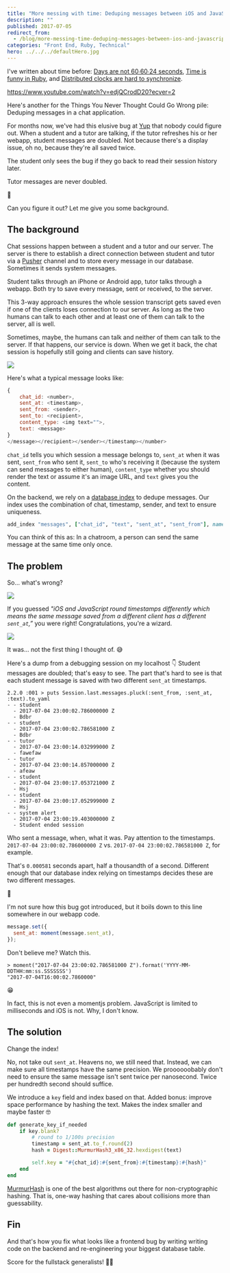 ```yaml
---
title: "More messing with time: Deduping messages between iOS and JavaScript"
description: ""
published: 2017-07-05
redirect_from:
  - /blog/more-messing-time-deduping-messages-between-ios-and-javascript/swizec/7690
categories: "Front End, Ruby, Technical"
hero: ../../../defaultHero.jpg
---
```


I've written about time before: [Days are not 60∙60∙24 seconds](https://swizec.com/blog/a-day-is-not-606024-seconds-long/), [Time is funny in Ruby](https://swizec.com/blog/time-is-funny-in-ruby/), and [Distributed clocks are hard to synchronize](https://swizec.com/blog/week-7-time-clocks-and-ordering-of-events-in-a-distributed-system/).

https://www.youtube.com/watch?v=edjQCrodD20?ecver=2

Here's another for the Things You Never Thought Could Go Wrong pile: Deduping messages in a chat application.

For months now, we've had this elusive bug at [Yup](https://www.yup.com) that nobody could figure out. When a student and a tutor are talking, if the tutor refreshes his or her webapp, student messages are doubled. Not because there's a display issue, oh no, because they're all saved twice.

The student only sees the bug if they go back to read their session history later.

Tutor messages are never doubled.

🤔

Can you figure it out? Let me give you some background.

## The background

Chat sessions happen between a student and a tutor and our server. The server is there to establish a direct connection between student and tutor via a [Pusher](https://pusher.com/) channel and to store every message in our database. Sometimes it sends system messages.

Student talks through an iPhone or Android app, tutor talks through a webapp. Both try to save every message, sent or received, to the server.

This 3-way approach ensures the whole session transcript gets saved even if one of the clients loses connection to our server. As long as the two humans can talk to each other and at least one of them can talk to the server, all is well.

Sometimes, maybe, the humans can talk and neither of them can talk to the server. If that happens, our service is down. When we get it back, the chat session is hopefully still going and clients can save history.

![](https://swizec.com/wp-content/uploads/2017/07/chart.gif)

Here's what a typical message looks like:

```javascript
{
    chat_id: <number>,
    sent_at: <timestamp>,
    sent_from: <sender>,
    sent_to: <recipient>,
    content_type: <img text="">,
    text: <message>
}
</message></recipient></sender></timestamp></number>
```

`chat_id` tells you which session a message belongs to, `sent_at` when it was sent, `sent_from` who sent it, `sent_to` who's receiving it (because the system can send messages to either human), `content_type` whether you should render the text or assume it's an image URL, and `text` gives you the content.

On the backend, we rely on a [database index](https://en.wikipedia.org/wiki/Database_index) to dedupe messages. Our index uses the combination of chat, timestamp, sender, and text to ensure uniqueness.

```ruby
add_index "messages", ["chat_id", "text", "sent_at", "sent_from"], name: "messages_must_be_different", unique: true, using: :btree
```

You can think of this as: In a chatroom, a person can send the same message at the same time only once.

## The problem

So… what's wrong?

![](./img/media-3o7btUmopWyjudWcs8-giphy.gif)

If you guessed _"iOS and JavaScript round timestamps differently which means the same message saved from a different client has a different `sent_at`,”_ you were right! Congratulations, you're a wizard.

![](./img/media-2AL9zJaTRKds4-giphy.gif)

It was… not the first thing I thought of. 😅

Here's a dump from a debugging session on my localhost 👇 Student messages are doubled; that's easy to see. The part that's hard to see is that each student message is saved with two different `sent_at` timestamps.

    2.2.0 :001 > puts Session.last.messages.pluck(:sent_from, :sent_at, :text).to_yaml
    - - student
      - 2017-07-04 23:00:02.786000000 Z
      - Bdbr
    - - student
      - 2017-07-04 23:00:02.786581000 Z
      - Bdbr
    - - tutor
      - 2017-07-04 23:00:14.032999000 Z
      - fawefaw
    - - tutor
      - 2017-07-04 23:00:14.857000000 Z
      - afeaw
    - - student
      - 2017-07-04 23:00:17.053721000 Z
      - Hsj
    - - student
      - 2017-07-04 23:00:17.052999000 Z
      - Hsj
    - - system alert
      - 2017-07-04 23:00:19.403000000 Z
      - Student ended session

Who sent a message, when, what it was. Pay attention to the timestamps. `2017-07-04 23:00:02.786000000 Z` vs. `2017-07-04 23:00:02.786581000 Z`, for example.

That's `0.000581` seconds apart, half a thousandth of a second. Different enough that our database index relying on timestamps decides these are two different messages.

🤔

I'm not sure how this bug got introduced, but it boils down to this line somewhere in our webapp code.

```javascript
message.set({
  sent_at: moment(message.sent_at),
});
```

Don't believe me? Watch this.

    > moment("2017-07-04 23:00:02.786581000 Z").format('YYYY-MM-DDTHH:mm:ss.SSSSSSS')
    "2017-07-04T16:00:02.7860000"

😁

In fact, this is not even a momentjs problem. JavaScript is limited to milliseconds and iOS is not. Why, I don't know.

## The solution

Change the index!

No, not take out `sent_at`. Heavens no, we still need that. Instead, we can make sure all timestamps have the same precision. We proooooobably don't need to ensure the same message isn't sent twice per nanosecond. Twice per hundredth second should suffice.

We introduce a `key` field and index based on that. Added bonus: improve space performance by hashing the text. Makes the index smaller and maybe faster 🤓

```ruby
def generate_key_if_needed
    if key.blank?
        # round to 1/100s precision
        timestamp = sent_at.to_f.round(2)
        hash = Digest::MurmurHash3_x86_32.hexdigest(text)

        self.key = "#{chat_id}:#{sent_from}:#{timestamp}:#{hash}"
    end
end
```

[MurmurHash](https://en.wikipedia.org/wiki/MurmurHash) is one of the best algorithms out there for non-cryptographic hashing. That is, one-way hashing that cares about collisions more than guessability.

## Fin

And that's how you fix what looks like a frontend bug by writing writing code on the backend and re-engineering your biggest database table.

Score for the fullstack generalists! 💪🏼

